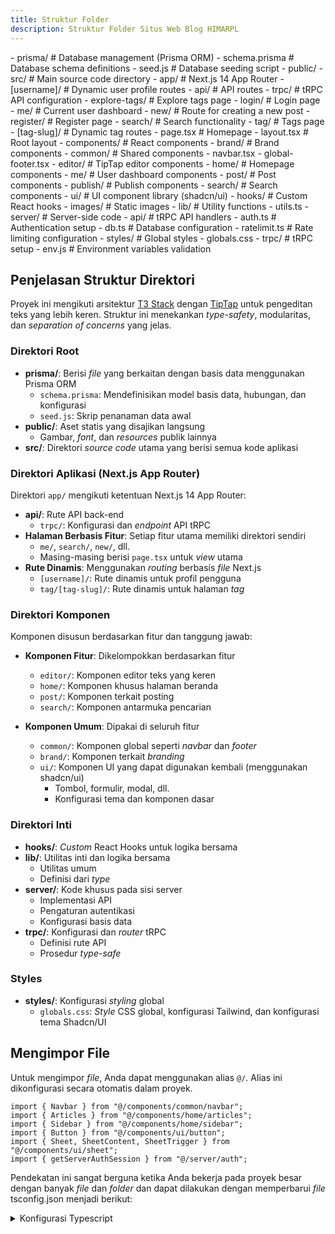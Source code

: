 ```yaml
---
title: Struktur Folder
description: Struktur Folder Situs Web Blog HIMARPL
---
```



<FileTree>
- prisma/ # Database management (Prisma ORM)
  - schema.prisma # Database schema definitions
  - seed.js # Database seeding script
- public/
- src/ # Main source code directory
  - app/ # Next.js 14 App Router
    - [username]/ # Dynamic user profile routes
    - api/ # API routes
      - trpc/ # tRPC API configuration
    - explore-tags/ # Explore tags page
    - login/ # Login page
    - me/ # Current user dashboard
    - new/ # Route for creating a new post
    - register/ # Register page
    - search/ # Search functionality
    - tag/ # Tags page
      - [tag-slug]/ # Dynamic tag routes
    - page.tsx # Homepage
    - layout.tsx # Root layout
  - components/ # React components
    - brand/ # Brand components
    - common/ # Shared components
      - navbar.tsx
      - global-footer.tsx
    - editor/ # TipTap editor components
    - home/ # Homepage components
    - me/ # User dashboard components
    - post/ # Post components
    - publish/ # Publish components
    - search/ # Search components
    - ui/ # UI component library (shadcn/ui)
  - hooks/ # Custom React hooks
  - images/ # Static images
  - lib/ # Utility functions
    - utils.ts
  - server/ # Server-side code
    - api/ # tRPC API handlers
    - auth.ts # Authentication setup
    - db.ts # Database configuration
    - ratelimit.ts # Rate limiting configuration
  - styles/ # Global styles
    - globals.css
  - trpc/ # tRPC setup
  - env.js # Environment variables validation
</FileTree>

## Penjelasan Struktur Direktori

Proyek ini mengikuti arsitektur [T3 Stack](https://create.t3.gg/) dengan [TipTap](https://tiptap.dev/) untuk pengeditan teks yang lebih keren. Struktur ini menekankan _type-safety_, modularitas, dan _separation of concerns_ yang jelas.

### Direktori Root

- **prisma/**: Berisi _file_ yang berkaitan dengan basis data menggunakan Prisma ORM
  - `schema.prisma`: Mendefinisikan model basis data, hubungan, dan konfigurasi
  - `seed.js`: Skrip penanaman data awal
- **public/**: Aset statis yang disajikan langsung
  - Gambar, _font_, dan _resources_ publik lainnya
- **src/**: Direktori _source code_ utama yang berisi semua kode aplikasi

### Direktori Aplikasi (Next.js App Router)

Direktori `app/` mengikuti ketentuan Next.js 14 App Router:

- **api/**: Rute API back-end
  - `trpc/`: Konfigurasi dan _endpoint_ API tRPC
- **Halaman Berbasis Fitur**: Setiap fitur utama memiliki direktori sendiri
  - `me/`, `search/`, `new/`, dll.
  - Masing-masing berisi `page.tsx` untuk _view_ utama
- **Rute Dinamis**: Menggunakan _routing_ berbasis _file_ Next.js
  - `[username]/`: Rute dinamis untuk profil pengguna
  - `tag/[tag-slug]/`: Rute dinamis untuk halaman _tag_

### Direktori Komponen

Komponen disusun berdasarkan fitur dan tanggung jawab:

- **Komponen Fitur**: Dikelompokkan berdasarkan fitur
  - `editor/`: Komponen editor teks yang keren
  - `home/`: Komponen khusus halaman beranda
  - `post/`: Komponen terkait posting
  - `search/`: Komponen antarmuka pencarian
  
- **Komponen Umum**: Dipakai di seluruh fitur
  - `common/`: Komponen global seperti _navbar_ dan _footer_
  - `brand/`: Komponen terkait _branding_
  - `ui/`: Komponen UI yang dapat digunakan kembali (menggunakan shadcn/ui)
    - Tombol, formulir, modal, dll.
    - Konfigurasi tema dan komponen dasar

### Direktori Inti

- **hooks/**: _Custom_ React Hooks untuk logika bersama
- **lib/**: Utilitas inti dan logika bersama
  - Utilitas umum
  - Definisi dari _type_
- **server/**: Kode khusus pada sisi server
  - Implementasi API
  - Pengaturan autentikasi
  - Konfigurasi basis data
- **trpc/**: Konfigurasi dan _router_ tRPC
  - Definisi rute API
  - Prosedur _type-safe_

### Styles

- **styles/**: Konfigurasi _styling_ global
  - `globals.css`: _Style_ CSS global, konfigurasi Tailwind, dan konfigurasi tema Shadcn/UI


## Mengimpor File

Untuk mengimpor _file_, Anda dapat menggunakan alias `@/`. Alias ini dikonfigurasi secara otomatis dalam proyek.

```tsx title="src/app/page.tsx"
import { Navbar } from "@/components/common/navbar";
import { Articles } from "@/components/home/articles";
import { Sidebar } from "@/components/home/sidebar";
import { Button } from "@/components/ui/button";
import { Sheet, SheetContent, SheetTrigger } from "@/components/ui/sheet";
import { getServerAuthSession } from "@/server/auth";
```

Pendekatan ini sangat berguna ketika Anda bekerja pada proyek besar dengan banyak _file_ dan _folder_ dan dapat dilakukan dengan memperbarui _file_ tsconfig.json menjadi berikut:

<details>
<summary>Konfigurasi Typescript</summary>

```diff lang="json" title="tsconfig.json" 
{
  "compilerOptions": {
    /* Base Options: */
    "esModuleInterop": true,
    "skipLibCheck": true,
    "target": "es2022",
    "allowJs": true,
    "resolveJsonModule": true,
    "moduleDetection": "force",
    "isolatedModules": true,

    /* Strictness */
    "strict": true,
    "noUncheckedIndexedAccess": true,
    "checkJs": true,

    /* Bundled projects */
    "lib": ["dom", "dom.iterable", "ES2022"],
    "noEmit": true,
    "module": "ESNext",
    "moduleResolution": "Bundler",
    "jsx": "preserve",
    "plugins": [{ "name": "next" }],
    "incremental": true,

    /* Path Aliases */
    "baseUrl": ".",
+    "paths": {
+      "@/*": ["./src/*"]
+    }
  },
  "include": [
    ".eslintrc.cjs",
    "next-env.d.ts",
    "**/*.ts",
    "**/*.tsx",
    "**/*.cjs",
    "**/*.js",
    ".next/types/**/*.ts"
  ],
  "exclude": ["node_modules", "lint-staged.config.js", "commitlint.config.js"]
}
```
</details>
